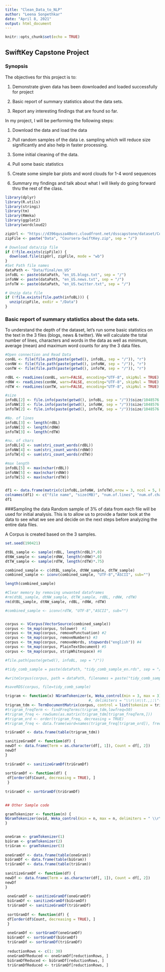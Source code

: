 ```yaml
---
title: "Clean_Data_to_NLP"
author: "Leena Sonpethkar"
date: "April 8, 2021"
output: html_document
---
```


```r
knitr::opts_chunk$set(echo = TRUE)
```

## SwiftKey Capstone Project 
### Synopsis

The objectives for this project is to: 

1. Demonstrate given data has been downloaded and loaded successfully for project

2. Basic report of summary statistics about the data sets. 

3. Report any interesting findings that are found so far.

In my project, I will be performing the following steps: 

1. Download the data and load the data 

2. Pull random samples of the data i.e. sampling which will reduce size significantly and also help in faster processing. 

3. Some initial cleaning of the data. 

4. Pull some basic statistics 

5. Create some simple bar plots and word clouds for 1-4 word sequences 

6. Summary my findings and talk about what I will likely do going forward thru the rest of the class.

```r
library(dplyr)
library(R.utils)
library(stringi)
library(tm)
library(RWeka)
library(ggplot2)
library(wordcloud2)
```

```r
zipUrl <- "https://d396qusza40orc.cloudfront.net/dsscapstone/dataset/Coursera-SwiftKey.zip"
zipFile <- paste("Data", "Coursera-SwiftKey.zip", sep = "/")

# Download data/zip file 
if (!file.exists(zipFile)) {
  download.file(zipUrl, zipFile, mode = "wb")
}
#Set Path file names
dataPath <- "Data/final/en_US"
infoBL <- paste(dataPath, "en_US.blogs.txt", sep = "/")
infoNW <- paste(dataPath, "en_US.news.txt", sep = "/")
infoTW <- paste(dataPath, "en_US.twitter.txt", sep = "/")

# Unzip data file 
if (!file.exists(file.path(infoBL))) {
  unzip(zipFile, exdir = "/Data")
}
```
### Basic report of summary statistics about the data sets. 
To understand the depth of the dataset, let’s run some basic statistics on the text in the 3 files (blogs, news & twitter). We will calculate the total number of lines, characters and words in the data as well as minimum, average (mean) and maximum word counts for any the 3 data files.

```r
#Open connection and Read Data
conBL <- file(file.path(paste(getwd(), infoBL, sep = "/")), "r") 
conNW <- file(file.path(paste(getwd(), infoNW, sep = "/")), "r") 
conTW <- file(file.path(paste(getwd(), infoTW, sep = "/")), "r") 

rdBL <- readLines(conBL, warn=FALSE, encoding="UTF-8", skipNul = TRUE)
rdNW <- readLines(conNW, warn=FALSE, encoding="UTF-8", skipNul = TRUE)
rdTW <- readLines(conTW, warn=FALSE, encoding="UTF-8", skipNul = TRUE) 

#size
infoBL[2] <- file.info(paste(getwd(), infoBL, sep = "/"))$size/1048576
infoNW[2] <- file.info(paste(getwd(), infoNW, sep = "/"))$size/1048576
infoTW[2] <- file.info(paste(getwd(), infoTW, sep = "/"))$size/1048576

#No. of lines
infoBL[3] <- length(rdBL)
infoNW[3] <- length(rdNW)
infoTW[3] <- length(rdTW)

#nu. of chars
infoBL[4] <- sum(stri_count_words(rdBL))
infoNW[4] <- sum(stri_count_words(rdNW))
infoTW[4] <- sum(stri_count_words(rdTW))

#max length
infoBL[5] <- max(nchar(rdBL))
infoNW[5] <- max(nchar(rdNW))
infoTW[5] <- max(nchar(rdTW))


df1 <- data.frame(matrix(c(infoBL,infoNW, infoTW),nrow = 3, ncol = 5, byrow = TRUE))
colnames(df1) <- c("file name", "size(MB)", "num.of.lines", "num.of.chars", "longest.line")
df1
```
###Sampling the data
Random sample of 3% of data from each file will be used for initial analysis.
This is to allow us to provide a faster look at the data to see what we see and decide on the next steps before analyzing the entire data files.

A Corpus is created based on the 3 samples.
```r
set.seed(190421)

dtBL_sample <- sample(rdBL, length(rdBL)*.0)
dtNW_sample <- sample(rdNW, length(rdNW)*.0)
dtTW_sample <- sample(rdTW, length(rdTW)*.75)

combined_sample <- c(dtBL_sample, dtNW_sample, dtTW_sample)
combined_sample <- iconv(combined_sample, "UTF-8","ASCII", sub="")

length(combined_sample)

#Clear memory by removing unwanted dataframes
#rm(dtBL_sample, dtNW_sample, dtTW_sample, rdBL, rdNW, rdTW)
rm(dtBL_sample, dtNW_sample, rdBL, rdNW, rdTW)
```

```r
#combined_sample <- iconv(rdTW, "UTF-8","ASCII", sub="")


corpus <- VCorpus(VectorSource(combined_sample))
corpus <- tm_map(corpus, tolower)  #1
corpus <- tm_map(corpus, removePunctuation) #2
corpus <- tm_map(corpus, removeNumbers) #3
corpus <- tm_map(corpus, removeWords, stopwords("english")) #4
corpus <- tm_map(corpus, PlainTextDocument) #5
corpus <- tm_map(corpus, stripWhitespace) #6

#file.path(paste(getwd(), infoBL, sep = "/"))

#tidy_comb_sample = paste(dataPath, "tidy_comb_sample_en.rds", sep = "/")

#writeCorpus(corpus, path = dataPath, filenames = paste("tidy_comb_sample_en", ".txt", sep = ""))

#saveRDS(corpus, file=tidy_comb_sample)
```

```r


trigram <- function(x) NGramTokenizer(x, Weka_control(min = 3, max = 3))
                                      #, delimiters = "\\r\\n\\t.,;:\"()?!")
trigram_tdm <- TermDocumentMatrix(corpus, control = list(tokenize = trigram))
#trigram_freqTerm <- findFreqTerms(trigram_tdm,lowfreq=50)
#trigram_freq <- rowSums(as.matrix(trigram_tdm[trigram_freqTerm,]))
#trigram_ord <- order(trigram_freq, decreasing = TRUE)
#trigram_freq <- data.frame(word=names(trigram_freq[trigram_ord]), frequency=trigram_freq[trigram_ord])

triGramDf <- data.frame(table(trigram_tdm)) 

sanitizeGramDf <- function(df) { 
newDf <- data.frame(Term = as.character(df[, 1]), Count = df[, 2]) 
newDf 
} 
  
triGramDf <- sanitizeGramDf(triGramDf) 
  
sortGramDf <- function(df) { 
 df[order(df$Count, decreasing = TRUE), ] 
 } 
  
triGramDf <- sortGramDf(triGramDf) 
 
```


```r
## Other Sample code

gramTokenizer <- function(n) { 
NGramTokenizer(ovid, Weka_control(min = n, max = n, delimiters = " \\r\\n\\t.,;:\"()?!")) 
} 

  
oneGram <- gramTokenizer(1) 
biGram <- gramTokenizer(2) 
triGram <- gramTokenizer(3) 
  
oneGramDf <- data.frame(table(oneGram)) 
biGramDf <- data.frame(table(biGram)) 
triGramDf <- data.frame(table(triGram)) 
  
sanitizeGramDf <- function(df) { 
newDf <- data.frame(Term = as.character(df[, 1]), Count = df[, 2]) 
newDf 
} 
  
 oneGramDf <- sanitizeGramDf(oneGramDf) 
 biGramDf <- sanitizeGramDf(biGramDf) 
 triGramDf <- sanitizeGramDf(triGramDf) 
  
 sortGramDf <- function(df) { 
 df[order(df$Count, decreasing = TRUE), ] 
 } 
  
 oneGramDf <- sortGramDf(oneGramDf) 
 biGramDf <- sortGramDf(biGramDf) 
 triGramDf <- sortGramDf(triGramDf) 
  
 reductionRows <- c(1: 30) 
 oneGramDfReduced <- oneGramDf[reductionRows, ] 
 biGramDfReduced <- biGramDf[reductionRows, ] 
 triGramDfReduced <- triGramDf[reductionRows, ] 

```
